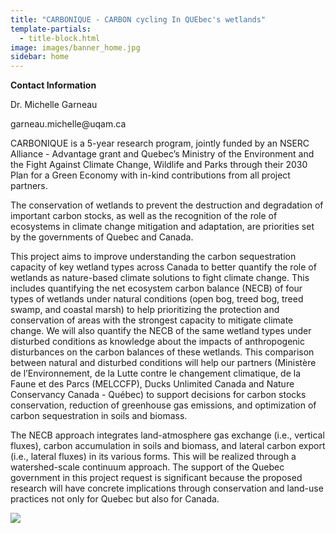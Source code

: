 ```yaml
---
title: "CARBONIQUE - CARBON cycling In QUEbec's wetlands"
template-partials:
  - title-block.html
image: images/banner_home.jpg
sidebar: home
---
```


::: {.column-margin}
**Contact Information**

Dr. Michelle Garneau

garneau.michelle@uqam.ca

:::

CARBONIQUE is a 5-year research program, jointly funded by an NSERC Alliance - Advantage grant and Quebec's Ministry of the Environment and the Fight Against Climate Change, Wildlife and Parks through their 2030 Plan for a Green Economy with in-kind contributions from all project partners.

The conservation of wetlands to prevent the destruction and degradation of important carbon stocks, as well as the recognition of the role of ecosystems in climate change mitigation and adaptation, are priorities set by the governments of Quebec and Canada.

This project aims to improve understanding the carbon sequestration capacity of key wetland types across
Canada to better quantify the role of wetlands as nature-based climate solutions to fight climate change. This
includes quantifying the net ecosystem carbon balance (NECB) of four types of wetlands under natural
conditions (open bog, treed bog, treed swamp, and coastal marsh) to help prioritizing the protection and
conservation of areas with the strongest capacity to mitigate climate change. We will also quantify the NECB
of the same wetland types under disturbed conditions as knowledge about the impacts of anthropogenic
disturbances on the carbon balances of these wetlands. This comparison between natural and disturbed
conditions will help our partners (Ministère de l'Environnement, de la Lutte contre le changement
climatique, de la Faune et des Parcs (MELCCFP), Ducks Unlimited Canada and Nature Conservancy Canada
- Québec) to support decisions for carbon stocks conservation, reduction of greenhouse gas emissions, and
optimization of carbon sequestration in soils and biomass.

The NECB approach integrates land-atmosphere gas exchange (i.e., vertical fluxes), carbon accumulation in
soils and biomass, and lateral carbon export (i.e., lateral fluxes) in its various forms. This will be realized
through a watershed-scale continuum approach. The support of the Quebec government in this project
request is significant because the proposed research will have concrete implications through conservation and
land-use practices not only for Quebec but also for Canada. 

![](./images/NECB.png){fig-align="center"}
